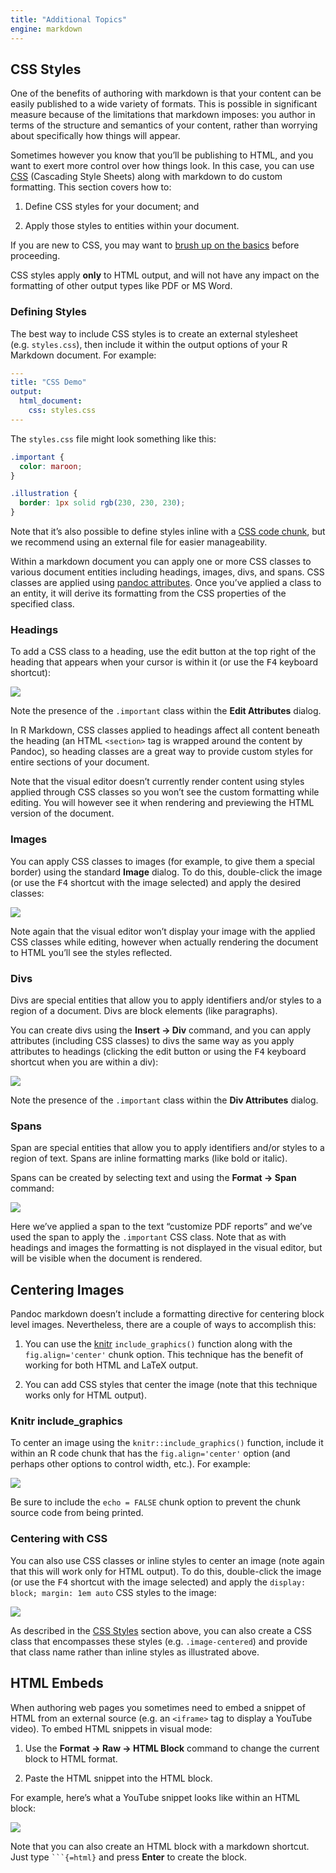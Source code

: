 ```yaml
---
title: "Additional Topics"
engine: markdown
---
```


## CSS Styles

One of the benefits of authoring with markdown is that your content can be easily published to a wide variety of formats.
This is possible in significant measure because of the limitations that markdown imposes: you author in terms of the structure and semantics of your content, rather than worrying about specifically how things will appear.

Sometimes however you know that you'll be publishing to HTML, and you want to exert more control over how things look.
In this case, you can use [CSS](https://developer.mozilla.org/en-US/docs/Web/CSS) (Cascading Style Sheets) along with markdown to do custom formatting.
This section covers how to:

1.  Define CSS styles for your document; and

2.  Apply those styles to entities within your document.

If you are new to CSS, you may want to [brush up on the basics](https://developer.mozilla.org/en-US/docs/Learn/CSS) before proceeding.


::: {.callout-note appearance="simple"}
CSS styles apply **only** to HTML output, and will not have any impact on the formatting of other output types like PDF or MS Word.
:::

### Defining Styles

The best way to include CSS styles is to create an external stylesheet (e.g. `styles.css`), then include it within the output options of your R Markdown document.
For example:

``` yaml
---
title: "CSS Demo"
output:
  html_document:
    css: styles.css
---
```

The `styles.css` file might look something like this:

``` css
.important {
  color: maroon;
}

.illustration {
  border: 1px solid rgb(230, 230, 230); 
}
```

Note that it's also possible to define styles inline with a [CSS code chunk](https://bookdown.org/yihui/rmarkdown/language-engines.html#javascript-and-css), but we recommend using an external file for easier manageability.

Within a markdown document you can apply one or more CSS classes to various document entities including headings, images, divs, and spans.
CSS classes are applied using [pandoc attributes](content.qmd#pandoc-attributes).
Once you've applied a class to an entity, it will derive its formatting from the CSS properties of the specified class.

### Headings

To add a CSS class to a heading, use the edit button at the top right of the heading that appears when your cursor is within it (or use the <kbd>F4</kbd> keyboard shortcut):

![](images/visual-editing-css-heading.png)

Note the presence of the `.important` class within the **Edit Attributes** dialog.

In R Markdown, CSS classes applied to headings affect all content beneath the heading (an HTML `<section>` tag is wrapped around the content by Pandoc), so heading classes are a great way to provide custom styles for entire sections of your document.

::: {.callout-note appearance="simple"}
Note that the visual editor doesn't currently render content using styles applied through CSS classes so you won't see the custom formatting while editing.
You will however see it when rendering and previewing the HTML version of the document.
:::

### Images

You can apply CSS classes to images (for example, to give them a special border) using the standard **Image** dialog.
To do this, double-click the image (or use the <kbd>F4</kbd> shortcut with the image selected) and apply the desired classes:

![](images/visual-editing-css-image.png)

Note again that the visual editor won't display your image with the applied CSS classes while editing, however when actually rendering the document to HTML you'll see the styles reflected.

### Divs

Divs are special entities that allow you to apply identifiers and/or styles to a region of a document.
Divs are block elements (like paragraphs).

You can create divs using the **Insert -> Div** command, and you can apply attributes (including CSS classes) to divs the same way as you apply attributes to headings (clicking the edit button or using the <kbd>F4</kbd> keyboard shortcut when you are within a div):

![](images/visual-editing-css-div.png)

Note the presence of the `.important` class within the **Div Attributes** dialog.

### Spans

Span are special entities that allow you to apply identifiers and/or styles to a region of text.
Spans are inline formatting marks (like bold or italic).

Spans can be created by selecting text and using the **Format -> Span** command:

![](images/visual-editing-css-span.png)

Here we've applied a span to the text "customize PDF reports" and we've used the span to apply the `.important` CSS class.
Note that as with headings and images the formatting is not displayed in the visual editor, but will be visible when the document is rendered.

## Centering Images

Pandoc markdown doesn't include a formatting directive for centering block level images.
Nevertheless, there are a couple of ways to accomplish this:

1.  You can use the [knitr](https://yihui.name/knitr) `include_graphics()` function along with the `fig.align='center'` chunk option.
    This technique has the benefit of working for both HTML and LaTeX output.

2.  You can add CSS styles that center the image (note that this technique works only for HTML output).

### Knitr include_graphics

To center an image using the `knitr::include_graphics()` function, include it within an R code chunk that has the `fig.align='center'` option (and perhaps other options to control width, etc.).
For example:

![](images/visual-editing-image-center-knitr.png)

Be sure to include the `echo = FALSE` chunk option to prevent the chunk source code from being printed.

### Centering with CSS

You can also use CSS classes or inline styles to center an image (note again that this will work only for HTML output).
To do this, double-click the image (or use the <kbd>F4</kbd> shortcut with the image selected) and apply the `display: block; margin: 1em auto` CSS styles to the image:

![](images/visual-editing-image-center-css.png)

::: {.callout-note appearance="simple"}
As described in the [CSS Styles](#css-styles) section above, you can also create a CSS class that encompasses these styles (e.g. `.image-centered`) and provide that class name rather than inline styles as illustrated above.
:::

## HTML Embeds

When authoring web pages you sometimes need to embed a snippet of HTML from an external source (e.g. an `<iframe>` tag to display a YouTube video).
To embed HTML snippets in visual mode:

1.  Use the **Format -> Raw -> HTML Block** command to change the current block to HTML format.

2.  Paste the HTML snippet into the HTML block.

For example, here's what a YouTube snippet looks like within an HTML block:

![](images/visual-editing-html-embed.png)

::: {.callout-note appearance="simple"}
Note that you can also create an HTML block with a markdown shortcut.
Just type ```` ```{=html} ```` and press **Enter** to create the block.
:::

